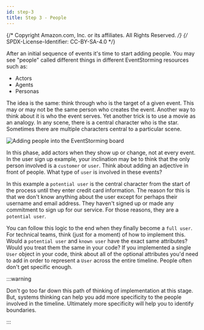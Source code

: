 ```yaml
---
id: step-3
title: Step 3 - People
---
```


{/* Copyright Amazon.com, Inc. or its affiliates. All Rights Reserved. */}
{/* SPDX-License-Identifier: CC-BY-SA-4.0 */}

After an initial sequence of events it's time to start adding people. You may see "people" called
different things in different EventStorming resources such as:

- Actors
- Agents
- Personas

The idea is the same: think through who is the target of a given event. This may or may not be the
same person who creates the event. Another way to think about it is who the event serves. Yet
another trick is to use a movie as an analogy. In any scene, there is a central character who is the
star. Sometimes there are multiple characters central to a particular scene.

![Adding people into the EventStorming board](./diagrams/sticky-notes-people.svg)

In this phase, add actors when they show up or change, not at every event. In the user sign up
example, your inclination may be to think that the only person involved is a `customer` or `user`.
Think about adding an adjective in front of people. What type of `user` is involved in these events?

In this example a `potential user` is the central character from the start of the process until they
enter credit card information. The reason for this is that we don't know anything about the user
except for perhaps their username and email address. They haven't signed up or made any commitment
to sign up for our service. For those reasons, they are a `potential user`.

You can follow this logic to the end when they finally become a `full user`. For technical teams,
think (just for a moment) of how to implement this. Would a `potential user` and `known user` have
the exact same attributes? Would you treat them the same in your code? If you implemented a single
`User` object in your code, think about all of the optional attributes you'd need to add in order to
represent a `User` across the entire timeline. People often don't get specific enough.

:::warning

Don't go too far down this path of thinking of implementation at this stage. But, systems thinking
can help you add more specificity to the people involved in the timeline. Ultimately more
specificity will help you to identify boundaries.

:::
